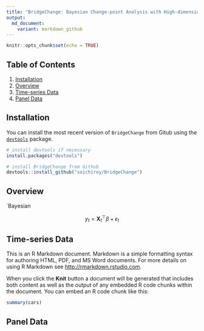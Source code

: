 ```yaml
---
title: "BridgeChange: Bayesian Change-point Analysis with High-dimensional Covariates"
output: 
  md_document:
    variant: markdown_github
---
```


```r
knitr::opts_chunk$set(echo = TRUE)
```


## Table of Contents

1. [Installation](#installation)
2. [Overview](#overview)
3. [Time-series Data](#time-series-data)
3. [Panel Data](#panel-data)

## Installation

You can install the most recent version of `BridgeChange` from Gitub using the [`devtools`](https://github.com/r-lib/devtools) package.

```r
# install devtools if necessary
install.packages("devtools")

# install BridgeChange from Github
devtools::install_github("soichiroy/BridgeChange")
```

## Overview

`Bayesian

$$
y_{t} = \mathbf{X}^{\top}_{t}\beta + \epsilon_{t}
$$

## Time-series Data

This is an R Markdown document. Markdown is a simple formatting syntax for authoring HTML, PDF, and MS Word documents. For more details on using R Markdown see <http://rmarkdown.rstudio.com>.

When you click the **Knit** button a document will be generated that includes both content as well as the output of any embedded R code chunks within the document. You can embed an R code chunk like this:

```r
summary(cars)
```

## Panel Data 
